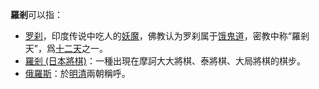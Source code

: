 '''羅剎'''可以指：

* [[罗刹|罗刹]]，印度传说中吃人的[[妖魔|妖魔]]，佛教认为罗刹属于[[饿鬼道|饿鬼道]]，密教中称“羅剎天”，爲[[十二天|十二天]]之一。
* [[羅剎_(日本將棋)|羅剎 (日本將棋)]]：一種出現在摩訶大大將棋、泰將棋、大局將棋的棋步。
* [[俄羅斯|俄羅斯]]：於[[明朝|明]][[清朝|清]]兩朝稱呼。

{{disambig|L|Cat=二字译名消歧义}}
